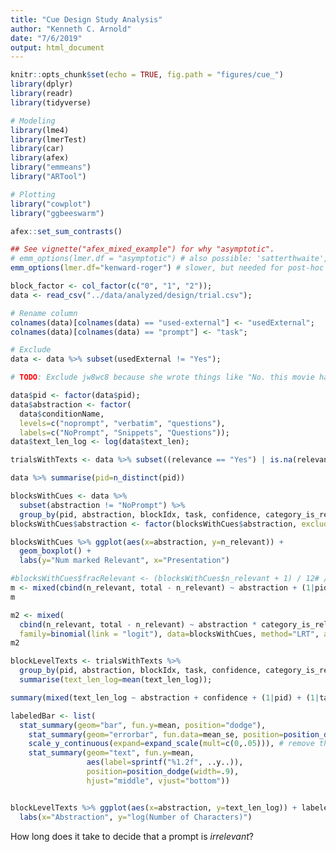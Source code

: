 ```yaml
---
title: "Cue Design Study Analysis"
author: "Kenneth C. Arnold"
date: "7/6/2019"
output: html_document
---
```


```r
knitr::opts_chunk$set(echo = TRUE, fig.path = "figures/cue_")
library(dplyr)
library(readr)
library(tidyverse)

# Modeling
library(lme4)
library(lmerTest)
library(car)
library(afex)
library("emmeans")
library("ARTool")

# Plotting
library("cowplot")
library("ggbeeswarm")

afex::set_sum_contrasts()

## See vignette("afex_mixed_example") for why "asymptotic".
# emm_options(lmer.df = "asymptotic") # also possible: 'satterthwaite', 'kenward-roger'
emm_options(lmer.df="kenward-roger") # slower, but needed for post-hoc tests to make sense.
```



```r
block_factor <- col_factor(c("0", "1", "2"));
data <- read_csv("../data/analyzed/design/trial.csv");

# Rename column
colnames(data)[colnames(data) == "used-external"] <- "usedExternal";
colnames(data)[colnames(data) == "prompt"] <- "task";

# Exclude
data <- data %>% subset(usedExternal != "Yes");

# TODO: Exclude jw8wc8 because she wrote things like "No. this movie has been translated in only english on 1997 and next to."

data$pid <- factor(data$pid);
data$abstraction <- factor(
  data$conditionName,
  levels=c("noprompt", "verbatim", "questions"),
  labels=c("NoPrompt", "Snippets", "Questions"));
data$text_len_log <- log(data$text_len);

trialsWithTexts <- data %>% subset((relevance == "Yes") | is.na(relevance))
```

```r
data %>% summarise(pid=n_distinct(pid))
```

```r
blocksWithCues <- data %>% 
  subset(abstraction != "NoPrompt") %>% 
  group_by(pid, abstraction, blockIdx, task, confidence, category_is_relevant) %>% summarize(n_relevant=sum(relevance == "Yes"), total=n());
blocksWithCues$abstraction <- factor(blocksWithCues$abstraction, exclude="NoPrompt");

blocksWithCues %>% ggplot(aes(x=abstraction, y=n_relevant)) +
  geom_boxplot() +
  labs(y="Num marked Relevant", x="Presentation")
```

```r
#blocksWithCues$fracRelevant <- (blocksWithCues$n_relevant + 1) / 12# / 11 + .01;
m <- mixed(cbind(n_relevant, total - n_relevant) ~ abstraction + (1|pid) + (1|task), family=binomial(link = "logit"), data=blocksWithCues, method="PB", args_test = list(nsim=100))#, weights=blocksWithCues$total + 2)
m
```

```r
m2 <- mixed(
  cbind(n_relevant, total - n_relevant) ~ abstraction * category_is_relevant + (1|pid) + (1|task),
  family=binomial(link = "logit"), data=blocksWithCues, method="LRT", all_fit = T)#, args_test = list(nsim=100));
m2
```

```r
blockLevelTexts <- trialsWithTexts %>%
  group_by(pid, abstraction, blockIdx, task, confidence, category_is_relevant) %>% 
  summarise(text_len_log=mean(text_len_log));
```

```r
summary(mixed(text_len_log ~ abstraction + confidence + (1|pid) + (1|task), data=blockLevelTexts))
```

```r
labeledBar <- list(
  stat_summary(geom="bar", fun.y=mean, position="dodge"),
    stat_summary(geom="errorbar", fun.data=mean_se, position=position_dodge(width=.9), width=.4),
    scale_y_continuous(expand=expand_scale(mult=c(0,.05))), # remove the extra spacing at 0
    stat_summary(geom="text", fun.y=mean,
                 aes(label=sprintf("%1.2f", ..y..)),
                 position=position_dodge(width=.9),
                 hjust="middle", vjust="bottom"))


blockLevelTexts %>% ggplot(aes(x=abstraction, y=text_len_log)) + labeledBar +
  labs(x="Abstraction", y="log(Number of Characters)")
```

How long does it take to decide that a prompt is *irrelevant*?

